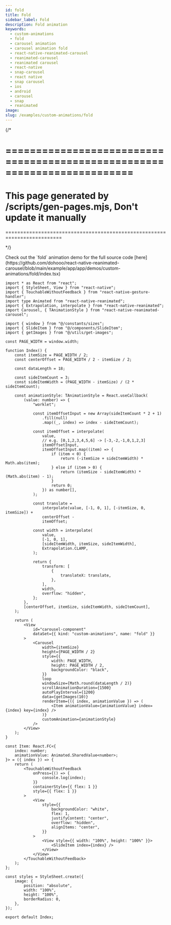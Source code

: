 ```yaml
---
id: fold
title: Fold
sidebar_label: Fold
description: Fold animation
keywords:
  - custom-animations
  - fold
  - carousel animation
  - carousel animation fold
  - react-native-reanimated-carousel
  - reanimated-carousel
  - reanimated carousel
  - react-native
  - snap-carousel
  - react native
  - snap carousel
  - ios
  - android
  - carousel
  - snap
  - reanimated
image:
slug: /examples/custom-animations/fold
---
```


{/* 

=========================================================================
=========================================================================
This page generated by /scripts/gen-pages.mjs, Don't update it manually 
=========================================================================
=========================================================================

*/}


<Callout type="info" emoji="💡">
  Check out the `fold` animation demo for the full source code [here](https://github.com/dohooo/react-native-reanimated-carousel/blob/main/example/app/app/demos/custom-animations/fold/index.tsx)
</Callout>

<Demo kind="custom-animations" name="fold" />

```tsx copy
import * as React from "react";
import { StyleSheet, View } from "react-native";
import { TouchableWithoutFeedback } from "react-native-gesture-handler";
import type Animated from "react-native-reanimated";
import { Extrapolation, interpolate } from "react-native-reanimated";
import Carousel, { TAnimationStyle } from "react-native-reanimated-carousel";

import { window } from "@/constants/sizes";
import { SlideItem } from "@/components/SlideItem";
import { getImages } from "@/utils/get-images";

const PAGE_WIDTH = window.width;

function Index() {
	const itemSize = PAGE_WIDTH / 2;
	const centerOffset = PAGE_WIDTH / 2 - itemSize / 2;

	const dataLength = 18;

	const sideItemCount = 3;
	const sideItemWidth = (PAGE_WIDTH - itemSize) / (2 * sideItemCount);

	const animationStyle: TAnimationStyle = React.useCallback(
		(value: number) => {
			"worklet";

			const itemOffsetInput = new Array(sideItemCount * 2 + 1)
				.fill(null)
				.map((_, index) => index - sideItemCount);

			const itemOffset = interpolate(
				value,
				// e.g. [0,1,2,3,4,5,6] -> [-3,-2,-1,0,1,2,3]
				itemOffsetInput,
				itemOffsetInput.map((item) => {
					if (item < 0) {
						return (-itemSize + sideItemWidth) * Math.abs(item);
					} else if (item > 0) {
						return (itemSize - sideItemWidth) * (Math.abs(item) - 1);
					}
					return 0;
				}) as number[],
			);

			const translate =
				interpolate(value, [-1, 0, 1], [-itemSize, 0, itemSize]) +
				centerOffset -
				itemOffset;

			const width = interpolate(
				value,
				[-1, 0, 1],
				[sideItemWidth, itemSize, sideItemWidth],
				Extrapolation.CLAMP,
			);

			return {
				transform: [
					{
						translateX: translate,
					},
				],
				width,
				overflow: "hidden",
			};
		},
		[centerOffset, itemSize, sideItemWidth, sideItemCount],
	);

	return (
		<View
			id="carousel-component"
			dataSet={{ kind: "custom-animations", name: "fold" }}
		>
			<Carousel
				width={itemSize}
				height={PAGE_WIDTH / 2}
				style={{
					width: PAGE_WIDTH,
					height: PAGE_WIDTH / 2,
					backgroundColor: "black",
				}}
				loop
				windowSize={Math.round(dataLength / 2)}
				scrollAnimationDuration={1500}
				autoPlayInterval={1200}
				data={getImages(10)}
				renderItem={({ index, animationValue }) => (
					<Item animationValue={animationValue} index={index} key={index} />
				)}
				customAnimation={animationStyle}
			/>
		</View>
	);
}

const Item: React.FC<{
	index: number;
	animationValue: Animated.SharedValue<number>;
}> = ({ index }) => {
	return (
		<TouchableWithoutFeedback
			onPress={() => {
				console.log(index);
			}}
			containerStyle={{ flex: 1 }}
			style={{ flex: 1 }}
		>
			<View
				style={{
					backgroundColor: "white",
					flex: 1,
					justifyContent: "center",
					overflow: "hidden",
					alignItems: "center",
				}}
			>
				<View style={{ width: "100%", height: "100%" }}>
					<SlideItem index={index} />
				</View>
			</View>
		</TouchableWithoutFeedback>
	);
};

const styles = StyleSheet.create({
	image: {
		position: "absolute",
		width: "100%",
		height: "100%",
		borderRadius: 0,
	},
});

export default Index;

```